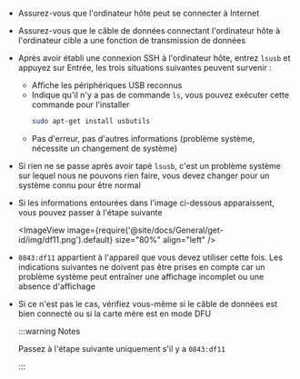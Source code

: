 * Assurez-vous que l'ordinateur hôte peut se connecter à Internet
* Assurez-vous que le câble de données connectant l'ordinateur hôte à l'ordinateur cible a une fonction de transmission de données
* Après avoir établi une connexion SSH à l'ordinateur hôte, entrez `lsusb` et appuyez sur Entrée, les trois situations suivantes peuvent survenir :
    * Affiche les périphériques USB reconnus
    * Indique qu'il n'y a pas de commande `ls`, vous pouvez exécuter cette commande pour l'installer
        ```bash
        sudo apt-get install usbutils
        ```
    * Pas d'erreur, pas d'autres informations (problème système, nécessite un changement de système)
* Si rien ne se passe après avoir tapé `lsusb`, c'est un problème système sur lequel nous ne pouvons rien faire, vous devez changer pour un système connu pour être normal
* Si les informations entourées dans l'image ci-dessous apparaissent, vous pouvez passer à l'étape suivante
    
    <ImageView image={require('@site/docs/General/get-id/img/df11.png').default} size="80%" align="left" /> 

* `0843:df11` appartient à l'appareil que vous devez utiliser cette fois. Les indications suivantes ne doivent pas être prises en compte car un problème système peut entraîner une affichage incomplet ou une absence d'affichage
* Si ce n'est pas le cas, vérifiez vous-même si le câble de données est bien connecté ou si la carte mère est en mode DFU

    :::warning Notes

    Passez à l'étape suivante uniquement s'il y a `0843:df11`

    :::